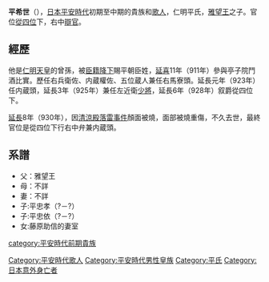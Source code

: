 {{Unreferenced|time=2016-08-26T02:33:46+00:00}}
'''平希世'''（{{bd|？||930年|7月24日}}），[[日本|日本]][[平安時代|平安時代]]初期至中期的貴族和[[歌人|歌人]]，仁明平氏，[[雅望王|雅望王]]之子。官位[[從四位|從四位]]下，右中[[辯官|辯官]]。

==經歷==
他是[[仁明天皇|仁明天皇]]的曾孫，被[[臣籍降下|臣籍降下]]賜平朝臣姓，[[延喜|延喜]]11年（911年）參與亭子院鬥酒比實。歷任右兵衛佐、内蔵權佐、五位蔵人兼任右馬寮頭。延長元年（923年）任内蔵頭，延長3年（925年）兼任左近衛[[少將|少將]]，延長6年（928年）叙爵從四位下。

[[延長|延長]]8年（930年），因[[清涼殿落雷事件|清涼殿落雷事件]]顏面被燒，面部被燒重傷，不久去世，最終官位是從四位下行右中弁兼内蔵頭。

==系譜==
*父：雅望王
*母：不詳
*妻：不詳
*子:平忠孝（?－?）
*子:平忠依（?－?）
*女:藤原助信的妻室

[[category:平安時代前期貴族|category:平安時代前期貴族]]
[[Category:平安時代歌人|Category:平安時代歌人]]
[[Category:平安時代男性皇族|Category:平安時代男性皇族]]
[[Category:平氏|Category:平氏]]
[[Category:日本意外身亡者|Category:日本意外身亡者]]